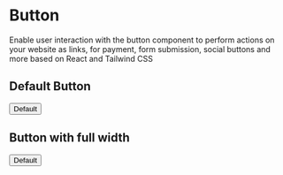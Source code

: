 
# Button

Enable user interaction with the button component to perform actions on your website as links, for payment, form submission, social buttons and more based on React and Tailwind CSS

## Default Button

<CodePreview name="button" code="<Button>Default</Button>">
  <Button>Default</Button>
</CodePreview>

## Button with full width

<CodePreview name="button" code="<Button block={false}>Default</Button>">
  <Button block={false}>Default</Button>
</CodePreview>
